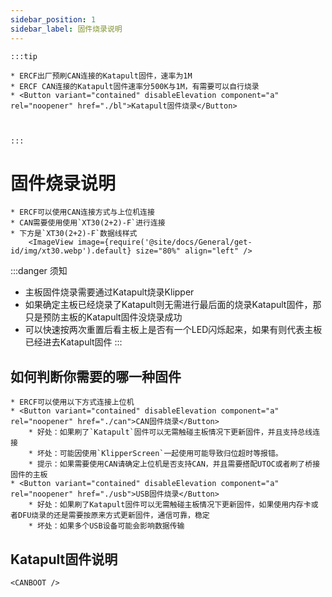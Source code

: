 ```yaml
---
sidebar_position: 1
sidebar_label: 固件烧录说明
---
```







    :::tip

    * ERCF出厂预刷CAN连接的Katapult固件，速率为1M
    * ERCF CAN连接的Katapult固件速率分500K与1M，有需要可以自行烧录
    * <Button variant="contained" disableElevation component="a" rel="noopener" href="./bl">Katapult固件烧录</Button>



    :::

# 固件烧录说明

    * ERCF可以使用CAN连接方式与上位机连接
    * CAN需要使用使用`XT30(2+2)-F`进行连接
    * 下方是`XT30(2+2)-F`数据线样式
        <ImageView image={require('@site/docs/General/get-id/img/xt30.webp').default} size="80%" align="left" />

:::danger 须知
* 主板固件烧录需要通过Katapult烧录Klipper
* 如果确定主板已经烧录了Katapult则无需进行最后面的烧录Katapult固件，那只是预防主板的Katapult固件没烧录成功
* 可以快速按两次重置后看主板上是否有一个LED闪烁起来，如果有则代表主板已经进去Katapult固件
:::

## 如何判断你需要的哪一种固件

    * ERCF可以使用以下方式连接上位机
    * <Button variant="contained" disableElevation component="a" rel="noopener" href="./can">CAN固件烧录</Button>
        * 好处：如果刷了`Katapult`固件可以无需触碰主板情况下更新固件，并且支持总线连接
        * 坏处：可能因使用`KlipperScreen`一起使用可能导致归位超时等报错。
        * 提示：如果需要使用CAN请确定上位机是否支持CAN，并且需要搭配UTOC或者刷了桥接固件的主板
    * <Button variant="contained" disableElevation component="a" rel="noopener" href="./usb">USB固件烧录</Button>
        * 好处：如果刷了Katapult固件可以无需触碰主板情况下更新固件，如果使用内存卡或者DFU烧录的还是需要按原来方式更新固件，通信可靠，稳定
        * 坏处：如果多个USB设备可能会影响数据传输

## Katapult固件说明

    <CANBOOT />
